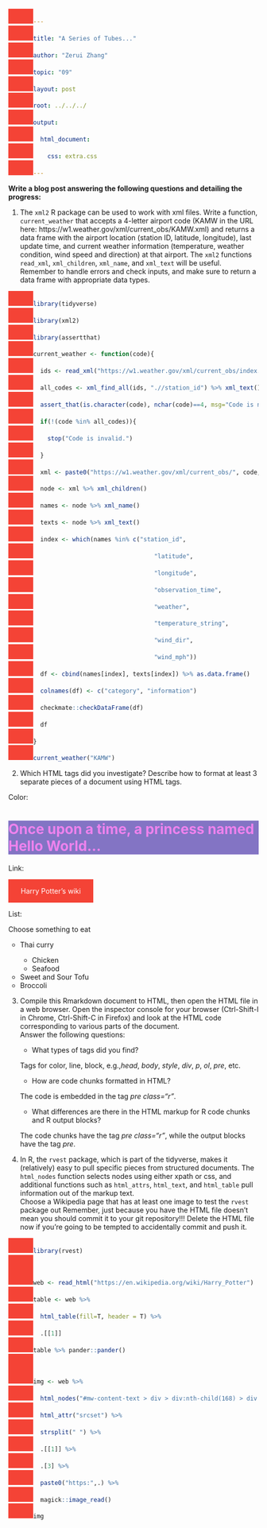 ```yaml
---
title: "A Series of Tubes..."
author: "Zerui Zhang"
topic: "09"
layout: post
root: ../../../
output: 
  html_document: 
    css: extra.css
---
```


**Write a blog post answering the following questions and detailing the progress: **

1. The `xml2` R package can be used to work with xml files. Write a function, `current_weather` that accepts a 4-letter airport code (KAMW in the URL here: https://w1.weather.gov/xml/current_obs/KAMW.xml) and returns a data frame with the airport location (station ID, latitude, longitude), last update time, and current weather information (temperature, weather condition, wind speed and direction) at that airport. The `xml2` functions `read_xml`, `xml_children`, `xml_name`, and `xml_text` will be useful. Remember to handle errors and check inputs, and make sure to return a data frame with appropriate data types. 

```r
library(tidyverse)
library(xml2)
library(assertthat)
current_weather <- function(code){
  ids <- read_xml("https://w1.weather.gov/xml/current_obs/index.xml")
  all_codes <- xml_find_all(ids, ".//station_id") %>% xml_text()
  assert_that(is.character(code), nchar(code)==4, msg="Code is not a 4-letter character")
  if(!(code %in% all_codes)){
    stop("Code is invalid.")
  }
  xml <- paste0("https://w1.weather.gov/xml/current_obs/", code, ".xml") %>% read_xml()
  node <- xml %>% xml_children()
  names <- node %>% xml_name()
  texts <- node %>% xml_text()
  index <- which(names %in% c("station_id", 
                                  "latitude", 
                                  "longitude", 
                                  "observation_time",
                                  "weather", 
                                  "temperature_string", 
                                  "wind_dir", 
                                  "wind_mph"))
  df <- cbind(names[index], texts[index]) %>% as.data.frame()
  colnames(df) <- c("category", "information")
  checkmate::checkDataFrame(df)
  df
}
current_weather("KAMW")
```


2. Which HTML tags did you investigate? Describe how to format at least 3 separate pieces of a document using HTML tags.

Color:

<!--html_preserve-->
<h1 style="background-color:rgb(131, 116, 196); color:rgb(238, 130, 238);">Once upon a time, a princess named Hello World...</h1>
<!--/html_preserve-->

Link:

<!--html_preserve-->
<style>
a:link, a:visited {
  background-color: #f44336;
  color: white;
  padding: 15px 25px;
  text-align: center;
  text-decoration: none;
  display: inline-block;
}

a:hover, a:active {
  background-color: orange;
}
</style>

<a href="https://en.wikipedia.org/wiki/Harry_Potter" target="_blank">Harry Potter's wiki</a>
<!--/html_preserve-->


List:


<!--html_preserve-->
<html>
<body>

<p>Choose something to eat</p>
<ul style="list-style-type:circle;">
  <li>Thai curry</li>
    <ul>
      <li>Chicken</li>
      <li>Seafood</li>
    </ul>
  <li>Sweet and Sour Tofu</li>
  <li>Broccoli</li>
</ul>  

</body>
</html>
<!--/html_preserve-->


3. Compile this Rmarkdown document to HTML, then open the HTML file in a web browser. Open the inspector console for your browser (Ctrl-Shift-I in Chrome, Ctrl-Shift-C in Firefox) and look at the HTML code corresponding to various parts of the document. <br>
Answer the following questions:
    - What types of tags did you find? 
    
    Tags for color, line, block, e.g.,*head*, *body*, *style*, *div*, *p*, *ol*, *pre*, etc.
    
    - How are code chunks formatted in HTML?
    
    The code is embedded in the tag *pre class="r"*.
    
    - What differences are there in the HTML markup for R code chunks and R output blocks?
    
    The code chunks have the tag *pre class="r"*, while the output blocks have the tag *pre*.
    
    
    
4. In R, the `rvest` package, which is part of the tidyverse, makes it (relatively) easy to pull specific pieces from structured documents. The `html_nodes` function selects nodes using either xpath or css, and additional functions such as `html_attrs`, `html_text`, and `html_table` pull information out of the markup text.<br>
Choose a Wikipedia page that has at least one image to test the `rvest` package out
Remember, just because you have the HTML file doesn't mean you should commit it to your git repository!!! Delete the HTML file now if you're going to be tempted to accidentally commit and push it.

```r
library(rvest)

web <- read_html("https://en.wikipedia.org/wiki/Harry_Potter")
table <- web %>% 
  html_table(fill=T, header = T) %>%
  .[[1]]
table %>% pander::pander()

img <- web %>% 
  html_nodes("#mw-content-text > div > div:nth-child(168) > div > a > img") %>% 
  html_attr("srcset") %>% 
  strsplit(" ") %>% 
  .[[1]] %>%
  .[3] %>% 
  paste0("https:",.) %>% 
  magick::image_read()
img
```
